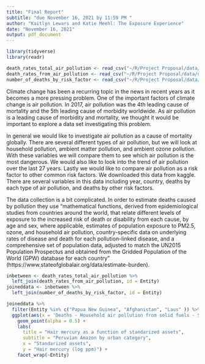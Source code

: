 ```yaml
---
title: "Final Report"
subtitle: "due November 16, 2021 by 11:59 PM "
author: "Kaitlyn Lewars and Katie Meehl: The Exposure Experience"
date: "November 16, 2021"
output: pdf_document
---
```

```r
library(tidyverse)
library(readr)

death_rates_total_air_pollution <- read_csv("~/R/Project Proposal/data/death-rates-from-air-pollution.csv")
death_rates_from_air_pollution <- read_csv("~/R/Project Proposal/data/death-rates-total-air-pollution.csv")
number_of_deaths_by_risk_factor <- read_csv("~/R/Project Proposal/data/number-of-deaths-by-risk-factor.csv")
```

Climate change has been a recurring topic in the news in recent years as it becomes a more pressing problem. One of the important factors of climate change is air pollution. In 2017, air pollution was the 4th leading cause of mortality and the 5th leading cause of morbidity worldwide. As air pollution is a leading cause of morbidity and mortality, we thought it would be important to explore a data set investigating this problem. 

In general we would like to investigate air pollution as a cause of mortality globally. There are several different types of air pollution, but we will look at household pollution, ambient matter pollution, and ambient ozone pollution. With these variables we will compare them to see which air pollution is the most dangerous. We would also like to look into the trend of air pollution over the last 27 years. Lastly we would like to compare air pollution as a risk factor to other common risk factors. We downloaded this data from kaggle. There are several variables in this data including year, country, deaths by each type of air pollution, and deaths by other risk factors. 

The data collection is a bit complicated. In order to estimate deaths caused by pollution they use “mathematical functions, derived from epidemiological studies from countries around the world, that relate different levels of exposure to the increased risk of death or disability from each cause, by age and sex, where applicable, estimates of population exposure to PM2.5, ozone, and household air pollution, country-specific data on underlying rates of disease and death for each pollution-linked disease, and a comprehensive set of population data, adjusted to match the UN2015 Population Prospectus and obtained from the Gridded Population of the World (GPW) database for each country” (https://www.stateofglobalair.org/data/estimate-burden).

```r
inbetween <- death_rates_total_air_pollution %>%
  left_join(death_rates_from_air_pollution, id = Entity)
joineddata <- inbetween %>%
  left_join(number_of_deaths_by_risk_factor, id = Entity)
```

```r
joineddata %>%
  filter(Entity %in% c("Papua New Guinea", "Afghanistan", "Laus" )) %>%
  ggplot(aes(x = 'Deaths - Household air pollution from solid fuels - Sex: Both - Age: Age-standardized (Rate)', y = 'Air pollution')) +
    geom_point(alpha = 0.5) +
    labs(
      title = "Hair mercury as a function of standarized assets",
      subtitle = "Peruvian Amazon by urban category",
      x = "Standarized assets",
      y = "Hair mercury (log ppm)") +
    facet_wrap(~Entity)
```

